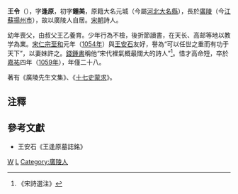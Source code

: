 '''王令'''（{{bd|1032年||1059年|}}），字'''逢原'''，初字'''鍾美'''，原籍大名元城（今屬[[河北|河北]][[大名縣|大名縣]]），長於[[廣陵|廣陵]]（今[[江蘇|江蘇]][[揚州市|揚州市]]），故以廣陵人自居。[[宋朝|宋朝]]詩人。

幼年喪父，由叔父王乙養育。少年行為不檢，後折節讀書，在天长、高邮等地以教学為業。[[宋仁宗|宋仁宗]][[至和|至和]]元年（[[1054年|1054年]]）與[[王安石|王安石]]友好，譽為“可以任世之重而有功于天下”，以妻妹許之。[[錢鍾書|錢鍾書]]稱他“宋代裡氣概最闊大的詩人”<ref>《宋詩選注》</ref>。惜才高命短，卒於[[嘉祐|嘉祐]]四年（[[1059年|1059年]]），年僅二十八。

著有《廣陵先生文集》、《[[十七史蒙求|十七史蒙求]]》。

== 注釋 ==
{{reflist}}

==參考文獻==
* 王安石《王逢原墓誌銘》

[[Category:宋朝詩人|W]]
[[Category:王姓|L]]
[[Category:廣陵人|Category:廣陵人]]
